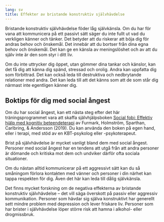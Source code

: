 ```yaml
---
lang: sv
title: Effekter av bristande konstruktiv självhävdelse
---
```


Bristande konstruktiv självhävdelse föder låg självkänsla. Om du har för
vana att kommunicera på ett passivt sätt säger du inte fullt ut vad du
verkligen känner och tänker. Det betyder att du riskerar att böja dig
för andras behov och önskemål. Det innebär att du bortser från dina egna
behov och önskemål. Det kan ge en känsla av meningslöshet och av att du
själv inte är den som styr i ditt liv.

Om du inte uttrycker dig öppet, utan gömmer dina tankar och känslor, kan
det få dig att känna dig spänd, stressad och orolig. Andra kan uppfatta
dig som förbittrad. Det kan också leda till destruktiva och nedbrytande
relationer med andra. Det kan leda till att det känns som att de som
står dig närmast inte egentligen känner dig.

::: {.callout-tip}
## Boktips för dig med social ångest
Om du har social ångest, kan ett nästa
steg efter det här träningsprogrammet vara att skaffa självhjälpsboken
[Social fobi: Effektiv hjälp med kognitiv
beteendeterapi](http://libris.kb.se/bib/2bzfp50b01zhhwbq){target="_blank"} av Furmark,
Holmström, Sparthan, Carlbring, & Andersson (2019). Du kan använda den
boken på egen hand, eller i terapi, med stöd av en KBT-psykolog eller
-psykoterapeut.
:::

Brist på självhävdelse är mycket vanligt bland
dem med social ångest. Personer med social ångest har en tendens att
utgå från att andra personer är dömande och kritiska mot dem och
undviker därför ofta sociala situationer.

Om du nästan alltid kommunicerar på ett aggressivt sätt kan du så
småningom förlora kontakten med vänner och personer i din närhet kan
tappa respekten för dig. Även det här kan leda till dålig självkänsla.

Det finns mycket forskning om de negativa effekterna av bristande
konstruktiv självhävdelse -- det vill säga överskott på passiv eller
aggressiv kommunikation. Personer som hävdar sig själva konstruktivt har
generellt sett mindre problem med depression och lever friskare liv.
Personer som har brister i självhävdelse löper större risk att hamna i
alkohol- eller drogmissbruk.
